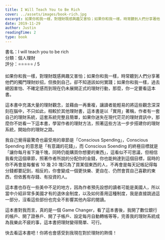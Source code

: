 ```yaml
---
title: I Will Teach You to Be Rich
cover: ../assets/images/book-rich.jpg
excerpt: 如果你和我一樣，對理財既感興趣又害怕；如果你和我一樣，時常聽到人們分享著他們的獨門理財妙招，但換到自己，卻不知道該如何實踐；如果你和我一樣，過去總因害怕、不確定感而到現在仍未展開正式的理財行動，那麼，你一定要看這本書。
date: 2019-11-29
author: Justin
readingTime: 2
type: book
---
```


書名：I will teach you to be rich  
分類：個人理財  
評分：⭐️⭐️⭐️⭐️⭐️ / 5

如果你和我一樣，對理財既感興趣又害怕；如果你和我一樣，時常聽到人們分享著他們的獨門理財妙招，但換到自己，卻不知道該如何實踐；如果你和我一樣，過去總因害怕、不確定感而到現在仍未展開正式的理財行動，那麼，你一定要看這本書。

這本書中充滿大量的理財觀念，並藉由一再重複，讓讀者能輕易的將這些觀念深深刻在腦中，不只如此，相較於其他理財書，這本書是以「實用」著稱，作者有一套自己的理財系統，這套系統完整且簡單，如果你迷失在現代茫茫的理財資訊中，那麼你不妨看一下這本書，學習作者的理財方法，照著這些方法一步步搭建你的理財系統，開始你的理財之路。

我自己覺得最驚奇也最受用的章節是「Conscious Spending」，Conscious Spending 的意思是「有意識的花錢」，而 Conscious Soending 的終極目標就是「讓你每月省下幾千塊，同時仍能購買你想要的東西」，這看似不可思議，但相信我看完這個章節，照著作者所說的分配你的金錢，你也能夠達到這個目標，屆時的你不再會是每餐省 10 幾 20 塊只為了買某個東西的人，不再會是每天記帳記得每分錢都要記到，相反的，你會變成一個更快樂、更自在、仍然會買自己喜歡的東西，但依舊有存錢、有投資的人。

這本書也存在一些美中不足的地方，因為作者預先設想的讀者可能是美國人，所以當中介紹非常多美國才有的退休金制度，以及如何善用這種制度，我是直接跳過這一部分，沒看這些部份也完全不影響其他內容的閱讀。

這本書對我而言，真的是一個 Game Changer，看了這本書後，我開了數位銀行的帳戶、開了證券戶、開了子帳戶、設定每月自動轉帳等等，完善我的理財系統成為我樂此不疲的事，這本書把理財變得簡單、可行。

快去看這本書吧！你將也會感受到我現在對於理財的熱情！
